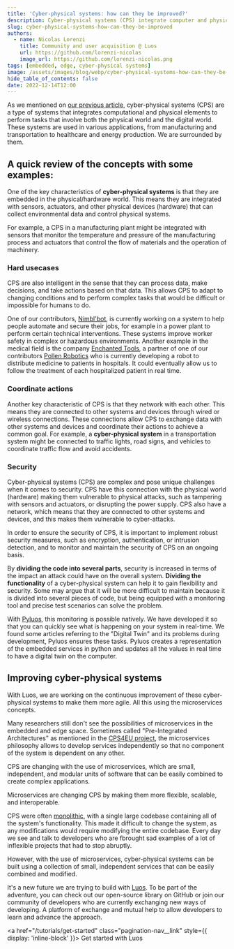 ```yaml
---
title: 'Cyber-physical systems: how can they be improved?'
description: Cyber-physical systems (CPS) integrate computer and physical elements; let's see with this article how we can improve them.
slug: cyber-physical-systems-how-can-they-be-improved
authors:
  - name: Nicolas Lorenzi
    title: Community and user acquisition @ Luos
    url: https://github.com/lorenzi-nicolas
    image_url: https://github.com/lorenzi-nicolas.png
tags: [embedded, edge, cyber-physical systems]
image: /assets/images/blog/webp/cyber-physical-systems-how-can-they-be-improved-luos.webp
hide_table_of_contents: false
date: 2022-12-14T12:00
---
```



As we mentioned on [our previous article](/blog/cyber-physical-systems), cyber-physical systems (CPS) are a type of systems that integrates computational and physical elements to perform tasks that involve both the physical world and the digital world.
These systems are used in various applications, from manufacturing and transportation to healthcare and energy production. We are surrounded by them.

<!--truncate-->

<h2>A quick review of the concepts with some examples:</h2>

One of the key characteristics of **cyber-physical systems** is that they are embedded in the physical/hardware world. This means they are integrated with sensors, actuators, and other physical devices (hardware) that can collect environmental data and control physical systems.

For example, a CPS in a manufacturing plant might be integrated with sensors that monitor the temperature and pressure of the manufacturing process and actuators that control the flow of materials and the operation of machinery.

<h3>Hard usecases</h3>

CPS are also intelligent in the sense that they can process data, make decisions, and take actions based on that data. This allows CPS to adapt to changing conditions and to perform complex tasks that would be difficult or impossible for humans to do.

One of our contributors, <a href="https://nimbl-bot.com/" rel="external nofollow">Nimbl'bot</a>, is currently working on a system to help people automate and secure their jobs, for example in a power plant to perform certain technical interventions. These systems improve worker safety in complex or hazardous environments. Another example in the medical field is the company <a href="https://enchanted.tools/" rel="external nofollow">Enchanted Tools</a>, a partner of one of our contributors <a href="https://www.pollen-robotics.com/" rel="external nofollow">Pollen Robotics</a> who is currently developing a robot to distribute medicine to patients in hospitals. It could eventually allow us to follow the treatment of each hospitalized patient in real time.

<h3>Coordinate actions</h3>

Another key characteristic of CPS is that they network with each other. This means they are connected to other systems and devices through wired or wireless connections. These connections allow CPS to exchange data with other systems and devices and coordinate their actions to achieve a common goal. For example, a **cyber-physical system** in a transportation system might be connected to traffic lights, road signs, and vehicles to coordinate traffic flow and avoid accidents.

<h3>Security</h3>

Cyber-physical systems (CPS) are complex and pose unique challenges when it comes to security. CPS have this connection with the physical world (hardware) making them vulnerable to physical attacks, such as tampering with sensors and actuators, or disrupting the power supply. CPS also have a network, which means that they are connected to other systems and devices, and this makes them vulnerable to cyber-attacks.

In order to ensure the security of CPS, it is important to implement robust security measures, such as encryption, authentication, or intrusion detection, and to monitor and maintain the security of CPS on an ongoing basis.

By **dividing the code into several parts**, security is increased in terms of the impact an attack could have on the overall system. **Dividing the functionality** of a cyber-physical system can help it to gain flexibility and security. Some may argue that it will be more difficult to maintain because it is divided into several pieces of code, but being equipped with a monitoring tool and precise test scenarios can solve the problem.

With [Pyluos](/documentation/integrations/pyluos), this monitoring is possible natively. We have developed it so that you can quickly see what is happening on your system in real-time. We found some articles referring to the "Digital Twin" and its problems during development, Pyluos ensures these tasks. Pyluos creates a representation of the embedded services in python and updates all the values in real time to have a digital twin on the computer.

<h2>Improving cyber-physical systems</h2>

With Luos, we are working on the continuous improvement of these cyber-physical systems to make them more agile. All this using the microservices concepts.

Many researchers still don't see the possibilities of microservices in the embedded and edge space. Sometimes called "Pre-Integrated Architectures" as mentioned in the <a href="https://cps4eu.eu/" rel="external nofollow">CPS4EU project</a>, the microservices philosophy allows to develop services independently so that no component of the system is dependent on any other.

CPS are changing with the use of microservices, which are small, independent, and modular units of software that can be easily combined to create complex applications.

Microservices are changing CPS by making them more flexible, scalable, and interoperable.

CPS were often [monolithic](/blog/a-way-to-unleash-embedded-systems), with a single large codebase containing all of the system's functionality. This made it difficult to change the system, as any modifications would require modifying the entire codebase. Every day we see and talk to developers who are fbrought sad examples of a lot of inflexible projects that had to stop abruptly.

However, with the use of microservices, cyber-physical systems can be built using a collection of small, independent services that can be easily combined and modified.

It's a new future we are trying to build with <a href="https://github.com/luos-io" rel="external nofollow">Luos</a>. To be part of the adventure, you can check out our open-source library on GitHub or join our community of developers who are currently exchanging new ways of developing. A platform of exchange and mutual help to allow developers to learn and advance the approach.

<a href="/tutorials/get-started" class="pagination-nav__link" style={{ display: 'inline-block' }}>
  Get started with Luos
</a>

